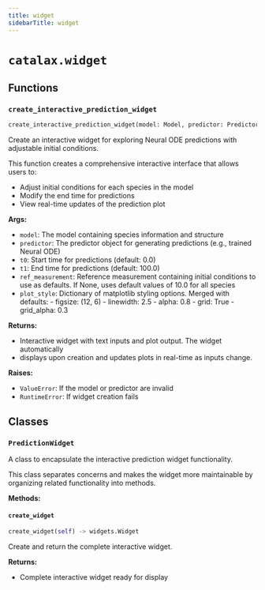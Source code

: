```yaml
---
title: widget
sidebarTitle: widget
---
```


# `catalax.widget`

## Functions

### `create_interactive_prediction_widget` <sup><a href="https://github.com/JR-1991/Catalax/blob/master/catalax/widget.py#L411" target="_blank"><Icon icon="github" style="width: 14px; height: 14px;" /></a></sup>

```python
create_interactive_prediction_widget(model: Model, predictor: Predictor, t0: float = 0.0, t1: float = 100.0, ref_measurement: Optional[Measurement] = None) -> widgets.Widget
```


Create an interactive widget for exploring Neural ODE predictions with adjustable initial conditions.

This function creates a comprehensive interactive interface that allows users to:
- Adjust initial conditions for each species in the model
- Modify the end time for predictions
- View real-time updates of the prediction plot

**Args:**
- `model`: The model containing species information and structure
- `predictor`: The predictor object for generating predictions (e.g., trained Neural ODE)
- `t0`: Start time for predictions (default\: 0.0)
- `t1`: End time for predictions (default\: 100.0)
- `ref_measurement`: Reference measurement containing initial conditions to use as defaults.
            If None, uses default values of 10.0 for all species
- `plot_style`: Dictionary of matplotlib styling options. Merged with defaults\:
       - figsize\: (12, 6)
       - linewidth\: 2.5
       - alpha\: 0.8
       - grid\: True
       - grid_alpha\: 0.3

**Returns:**
- Interactive widget with text inputs and plot output. The widget automatically
- displays upon creation and updates plots in real-time as inputs change.

**Raises:**
- `ValueError`: If the model or predictor are invalid
- `RuntimeError`: If widget creation fails


## Classes

### `PredictionWidget` <sup><a href="https://github.com/JR-1991/Catalax/blob/master/catalax/widget.py#L67" target="_blank"><Icon icon="github" style="width: 14px; height: 14px;" /></a></sup>


A class to encapsulate the interactive prediction widget functionality.

This class separates concerns and makes the widget more maintainable
by organizing related functionality into methods.


**Methods:**

#### `create_widget` <sup><a href="https://github.com/JR-1991/Catalax/blob/master/catalax/widget.py#L379" target="_blank"><Icon icon="github" style="width: 14px; height: 14px;" /></a></sup>

```python
create_widget(self) -> widgets.Widget
```

Create and return the complete interactive widget.

**Returns:**
- Complete interactive widget ready for display

